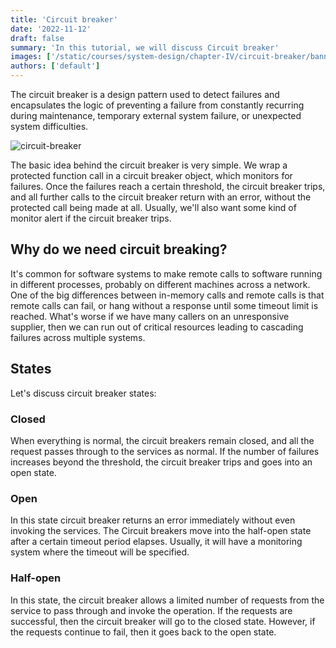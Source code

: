 ```yaml
---
title: 'Circuit breaker'
date: '2022-11-12'
draft: false
summary: 'In this tutorial, we will discuss Circuit breaker'
images: ['/static/courses/system-design/chapter-IV/circuit-breaker/banner.png']
authors: ['default']
---
```


The circuit breaker is a design pattern used to detect failures and encapsulates the logic of preventing a failure from constantly recurring during maintenance, temporary external system failure, or unexpected system difficulties.

![circuit-breaker](/static/courses/system-design/chapter-IV/circuit-breaker/circuit-breaker.png)

The basic idea behind the circuit breaker is very simple. We wrap a protected function call in a circuit breaker object, which monitors for failures. Once the failures reach a certain threshold, the circuit breaker trips, and all further calls to the circuit breaker return with an error, without the protected call being made at all. Usually, we'll also want some kind of monitor alert if the circuit breaker trips.

## Why do we need circuit breaking?

It's common for software systems to make remote calls to software running in different processes, probably on different machines across a network. One of the big differences between in-memory calls and remote calls is that remote calls can fail, or hang without a response until some timeout limit is reached. What's worse if we have many callers on an unresponsive supplier, then we can run out of critical resources leading to cascading failures across multiple systems.

## States

Let's discuss circuit breaker states:

### Closed

When everything is normal, the circuit breakers remain closed, and all the request passes through to the services as normal. If the number of failures increases beyond the threshold, the circuit breaker trips and goes into an open state.

### Open

In this state circuit breaker returns an error immediately without even invoking the services. The Circuit breakers move into the half-open state after a certain timeout period elapses. Usually, it will have a monitoring system where the timeout will be specified.

### Half-open

In this state, the circuit breaker allows a limited number of requests from the service to pass through and invoke the operation. If the requests are successful, then the circuit breaker will go to the closed state. However, if the requests continue to fail, then it goes back to the open state.
